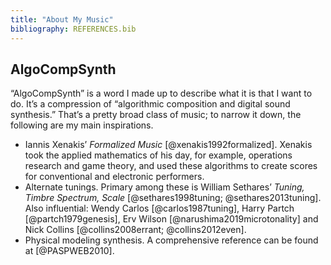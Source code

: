 ```yaml
---
title: "About My Music"
bibliography: REFERENCES.bib
---
```


## AlgoCompSynth
"AlgoCompSynth" is a word I made up to describe what it is that I want to do.
It's a compression of "algorithmic composition and digital sound synthesis."
That's a pretty broad class of music; to narrow it down, the following are my
main inspirations.

- Iannis Xenakis' _Formalized Music_ [@xenakis1992formalized]. Xenakis took the
applied mathematics of his day, for example, operations research and game
theory, and used these algorithms to create scores for conventional and
electronic performers.
- Alternate tunings. Primary among these is William Sethares' _Tuning, Timbre
Spectrum, Scale_ [@sethares1998tuning; @sethares2013tuning]. Also influential:
Wendy Carlos [@carlos1987tuning], Harry Partch [@partch1979genesis], Erv
Wilson [@narushima2019microtonality] and Nick Collins [@collins2008errant;
@collins2012even].
- Physical modeling synthesis. A comprehensive reference can be found at
[@PASPWEB2010].